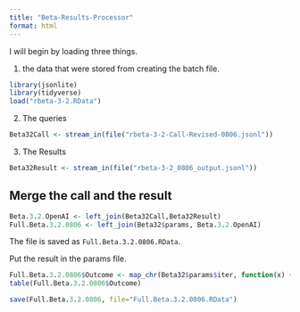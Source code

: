 ```yaml
---
title: "Beta-Results-Processor"
format: html
---
```


I will begin by loading three things.  

1. the data that were stored from creating the batch file.

```r
library(jsonlite)
library(tidyverse)
load("rbeta-3-2.RData")
```

2. The queries

```r
Beta32Call <- stream_in(file("rbeta-3-2-Call-Revised-0806.jsonl"))
```

3. The Results

```r
Beta32Result <- stream_in(file("rbeta-3-2_0806_output.jsonl"))
```

## Merge the call and the result

```r
Beta.3.2.OpenAI <- left_join(Beta32Call,Beta32Result)
Full.Beta.3.2.0806 <- left_join(Beta32$params, Beta.3.2.OpenAI)
```

The file is saved as `Full.Beta.3.2.0806.RData`.

Put the result in the params file.

```r
Full.Beta.3.2.0806$Outcome <- map_chr(Beta32$params$iter, function(x) { unlist(Beta32Result$response$body$choices[[x]][[2]][2]) })
table(Full.Beta.3.2.0806$Outcome)
```

```r
save(Full.Beta.3.2.0806, file="Full.Beta.3.2.0806.RData")
```


